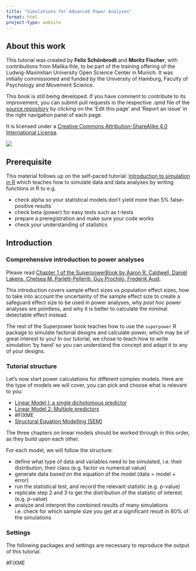 ---
title: "Simulations for Advanced Power Analyses"
format: html
project-type: website
---

## About this work

This tutorial was created by **Felix Schönbrodt** and **Moritz Fischer**, with contributions from Malika Ihle, to be part of the training offering of the Ludwig-Maximilian University Open Science Center in Munich. It was initially commissioned and funded by the University of Hamburg, Faculty of Psychology and Movement Science.

This book is still being developed. If you have comment to contribute to its improvement, you can submit pull requests in the respective .qmd file of the [source repository](https://github.com/MalikaIhle/Simulations-for-Advanced-Power-Analyses) by clicking on the 'Edit this page' and 'Report an issue' in the right navigation panel of each page.


It is licensed under a [Creative Commons Attribution-ShareAlike 4.0 International License](https://creativecommons.org/licenses/by-sa/4.0/).

![](LMU-OSC_logo_small.jpg){fig-align="left" fig-alt="LMU-OSC green logo"}

## Prerequisite

This material follows up on the self-paced tutorial: [Introduction to simulation in R](https://malikaihle.github.io/Introduction-Simulations-in-R/) which teaches how to simulate data and data analyses by writing functions in R to e.g.

-   check alpha so your statistical models don't yield more than 5% false-positive results
-   check beta (power) for easy tests such as t-tests
-   prepare a preregistration and make sure your code works
-   check your understanding of statistics

## Introduction

### Comprehensive introduction to power analyses

Please read [Chapter 1 of the SuperpowerBook by Aaron R. Caldwell, Daniël Lakens, Chelsea M. Parlett-Pelleriti, Guy Prochilo, Frederik Aust](https://aaroncaldwell.us/SuperpowerBook/introduction-to-power-analysis.html).

This introduction covers sample effect sizes vs population effect sizes, how to take into account the uncertainty of the sample effect size to create a safeguard effect size to be used in power analyses, why *post hoc* power analyses are pointless, and why it is better to calculate the minimal detectable effect instead.

The rest of the Superpower book teaches how to use the `superpower` R package to simulate factorial designs and calculate power, which may be of great interest to you! In our tutorial, we chose to teach how to write simulation 'by hand' so you can understand the concept and adapt it to any of your designs.

### Tutorial structure

Let's now start power calculations for different complex models. Here are the type of models we will cover, you can pick and choose what is relevant to you:

-   [Linear Model I: a single dichotomous predictor](LM1.qmd)\
-   [Linear Model 2: Multiple predictors](LM2.qmd)\
-   #FIXME\
-   [Structural Equation Modelling (SEM)](SEM.qmd)

The three chapters on linear models should be worked through in this order, as they build upon each other.

For each model, we will follow the structure:

-   define what type of data and variables need to be simulated, i.e. their distribution, their class (e.g. factor vs numerical value)
-   generate data based on the equation of the model (data = model + error)
-   run the statistical test, and record the relevant statistic (e.g. p-value)
-   replicate step 2 and 3 to get the distribution of the statistic of interest (e.g. p-value)
-   analyze and interpret the combined results of many simulations i.e. check for which sample size you get at a significant result in 80% of the simulations

### Settings

The following packages and settings are necessary to reproduce the output of this tutorial.

#FIXME
